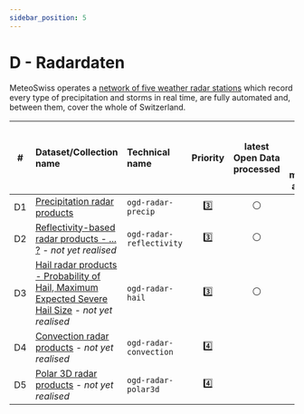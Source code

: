 ```yaml
---
sidebar_position: 5
---
```


# D - Radardaten

MeteoSwiss operates a [network of five weather radar stations](https://www.meteoswiss.admin.ch/weather/measurement-systems/atmosphere/weather-radar-network.html) which record every type of precipitation and storms in real time, are fully automated and, between them, cover the whole of Switzerland.

| #  | Dataset/Collection name | Technical name | Priority | latest Open Data processed | latest Open Data & 'File metadata' available |
|:-----:|:-----|:-----|:-----:|:-----:|:-----:|
| D1 | [Precipitation radar products](/d-radar-data/d1-precipitation-radar-products) | `ogd-radar-precip` | 3️⃣ | ⚪ | ⚪ |
| D2 | [Reflectivity-based radar products - ... ?](/d-radar-data/d2-reflectivity-based-radar-products) *- not yet realised* | `ogd-radar-reflectivity` | 3️⃣ |  ⚪ | ⚪ |
| D3 | [Hail radar products - Probability of Hail, Maximum Expected Severe Hail Size](/d-radar-data/d3-hail-radar-products) *- not yet realised* | `ogd-radar-hail` | 3️⃣ | ⚪ | ⚪ |
| D4 | [Convection radar products](/d-radar-data/d4-convection-radar-products) *- not yet realised* | `ogd-radar-convection` | 4️⃣ |   |   |
| D5 | [Polar 3D radar products](/d-radar-data/d5-polar-3d-radar-products) *- not yet realised* | `ogd-radar-polar3d` | 4️⃣ |   |   |

